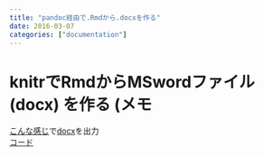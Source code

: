 ```yaml
---
title: "pandoc経由で.Rmdから.docxを作る"
date: 2016-03-07
categories: ["documentation"]
---
```


# knitrでRmdからMSwordファイル (docx) を作る (メモ  
[こんな感じ](https://github.com/KeachMurakami/KeachMurakami.github.io/tree/master/_supplemental/rmd2docx/rmd2docx.Rmd)で[docx](https://github.com/KeachMurakami/KeachMurakami.github.io/blob/master/_supplemental/rmd2docx/rmd2docx.docx)を出力  
[コード](https://raw.githubusercontent.com/KeachMurakami/KeachMurakami.github.io/master/_supplemental/rmd2docx/rmd2docx.Rmd)  
